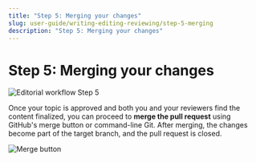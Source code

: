 ```yaml
---
title: "Step 5: Merging your changes"
slug: user-guide/writing-editing-reviewing/step-5-merging
description: "Step 5: Merging your changes"
---
```


# Step 5: Merging your changes

![Editorial workflow Step 5](./assets/Editorial_workflow_5.png)

Once your topic is approved and both you and your reviewers find the content finalized, you can proceed to **merge the pull request** using GitHub's merge button or command-line Git.
After merging, the changes become part of the target branch, and the pull request is closed.

![Merge button](./assets/merge_button.png)
